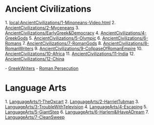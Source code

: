= Ancient Civilizations =
1. [[local:AncientCivilizations/1-Minoneans-Video.html]]
2. [[AncientCivilizations/2-Myceneans]]
3. [[AncientCivilizations/EarlyGreek&Democracy]]
4. [[AncientCivilizations/4-GreekGods]]
5. [[AncientCivilizations/5-Olympic]]
6. [[AncientCivilizations/6-Romans]]
7. [[AncientCivilizations/7-RomanGods]]
8. [[AncientCivilizations/8-RomanWriters]]
9. [[AncientCivilizations/9-CollpaseOfRomanEmpire]]
10. [[AncientCivilizations/10-Africa]]
11. [[AncientCivilizations/11-India]]
12. [[AncientCivilizations/12-China]]

- [[https://docs.google.com/document/d/1mt_vh6liceXKcqdLgTAc-llV3jR9MOM0gsGjvAuj8h8/edit?usp=sharing|GreekWriters]]
- [[https://mm.tt/1818101533?t=Tgd81fwGKv|Roman Persecution]]

= Language Arts =
1. [[LanguageArts/1-TheOxcart]]
2. [[LanguageArts/2-HarrietTubman]]
3. [[LanguageArts/3-TroubleWithTelevision]]
4. [[LanguageArts/4-Escaping]]
5. [[LanguageArts/5-GiantStep]]
6. [[LanguageArts/6-Harlem&IHaveADream]]
7. [[LanguageArts/7-CleanSweep]]

